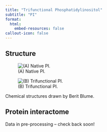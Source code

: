 ```yaml
---
title: "Trifunctional Phosphatidylinositol"
subtitle: "PI"
format: 
  html:
    embed-resources: false
callout-icon: false
---
```


## Structure

:::{.border}
::: {layout="[[100], [100]]"}
![(A) Native PI.](/LipidProbe/Structures/PI.png)

![(B) Trifunctional PI.](/LipidProbe/Structures/TF_PI.png)

Chemical structures drawn by Berit Blume.
:::
:::

## Protein interactome

Data in pre-processing -- check back soon!